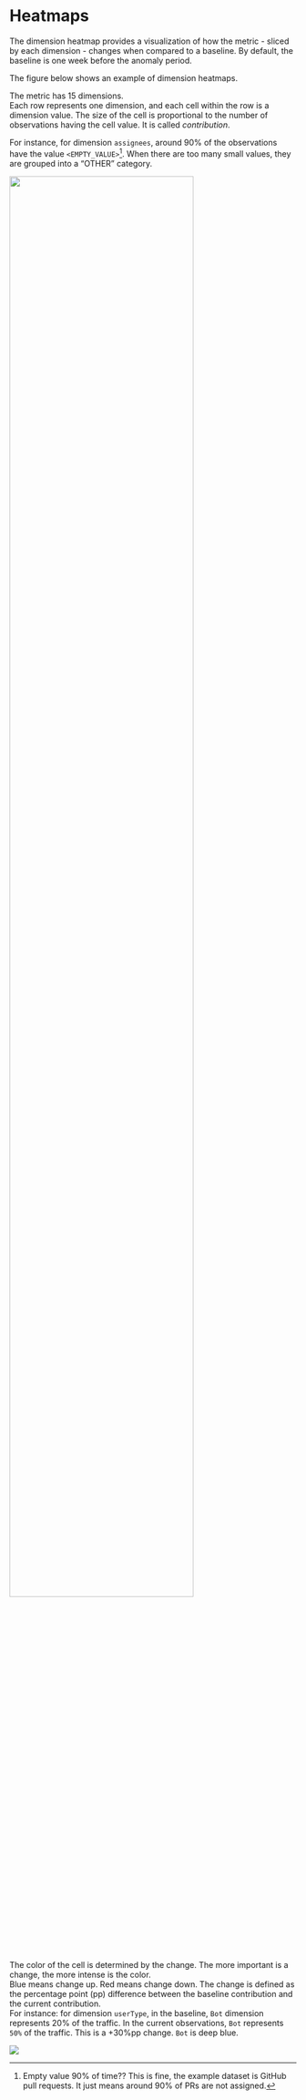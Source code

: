 # Heatmaps

The dimension heatmap provides a visualization of how the metric - sliced by each dimension - changes when compared to a baseline.
By default, the baseline is one week before the anomaly period. 

The figure below shows an example of dimension heatmaps. 

The metric has 15 dimensions.  
Each row represents one dimension, and each cell within the row is a dimension value. 
The size of the cell is proportional to the number of observations having the cell value. It is called _contribution_.   

For instance, for dimension `assignees`, around 90% of the observations have the value `<EMPTY_VALUE>`[^1].
When there are too many small values, they are grouped into a “OTHER” category.   

<p>
<img src="/img/thirdeye/_heatmap.png" width="80%" className="medium-zoom-image" />
</p>

The color of the cell is determined by the change. The more important is a change, the more intense is the color.   
Blue means change up. Red means change down. 
The change is defined as the percentage point (pp) difference between the baseline contribution and the current contribution.  
For instance: for dimension `userType`, in the baseline, `Bot` dimension represents 20% of the traffic. 
In the current observations, `Bot` represents `50%` of the traffic. This is a +30%pp change. `Bot` is deep blue.    

![](/img/thirdeye/_color_scale.png)

[^1]: Empty value 90% of time?? This is fine, the example dataset is GitHub pull requests. It just means around 90% of PRs are not assigned.